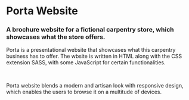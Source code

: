 
# Porta Website

### A brochure website for a fictional carpentry store, which showcases what the store offers.

<HeroImage image={PortaImg} title="Porta Website" />

Porta is a presentational website that showcases what this carpentry business has to offer. The wbsite is written in HTML along with the CSS extension SASS, with some JavaScript for certain functionalities.

<br />

Porta website blends a modern and artisan look with responsive design, which enables the users to browse it on a multitude of devices.

<br />
<br />

<EntirePageImage image={PortaEntirePageImg} alt="Entire page" />

<br />
